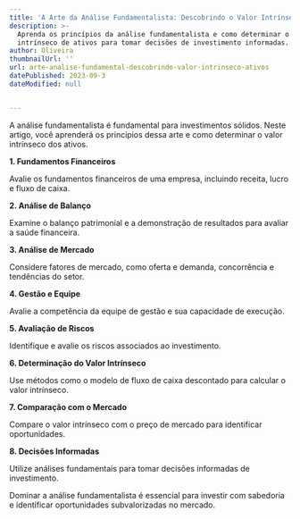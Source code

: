 ```yaml
---
title: 'A Arte da Análise Fundamentalista: Descobrindo o Valor Intrínseco dos Ativos'
description: >-
  Aprenda os princípios da análise fundamentalista e como determinar o valor
  intrínseco de ativos para tomar decisões de investimento informadas.
author: Oliveira
thumbnailUrl: ''
url: arte-analise-fundamental-descobrindo-valor-intrinseco-ativos
datePublished: 2023-09-3
dateModified: null


---
```


A análise fundamentalista é fundamental para investimentos sólidos. Neste artigo, você aprenderá os princípios dessa arte e como determinar o valor intrínseco dos ativos.

**1. Fundamentos Financeiros**

Avalie os fundamentos financeiros de uma empresa, incluindo receita, lucro e fluxo de caixa.

**2. Análise de Balanço**

Examine o balanço patrimonial e a demonstração de resultados para avaliar a saúde financeira.

**3. Análise de Mercado**

Considere fatores de mercado, como oferta e demanda, concorrência e tendências do setor.

**4. Gestão e Equipe**

Avalie a competência da equipe de gestão e sua capacidade de execução.

**5. Avaliação de Riscos**

Identifique e avalie os riscos associados ao investimento.

**6. Determinação do Valor Intrínseco**

Use métodos como o modelo de fluxo de caixa descontado para calcular o valor intrínseco.

**7. Comparação com o Mercado**

Compare o valor intrínseco com o preço de mercado para identificar oportunidades.

**8. Decisões Informadas**

Utilize análises fundamentais para tomar decisões informadas de investimento.

Dominar a análise fundamentalista é essencial para investir com sabedoria e identificar oportunidades subvalorizadas no mercado.

